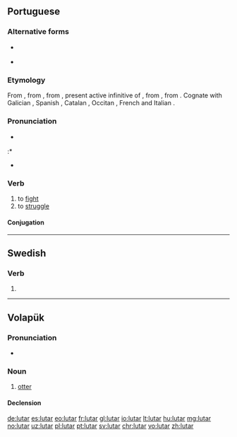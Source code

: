 ==Portuguese==

===Alternative forms===
* {{l|pt|luctar}} {{qualifier|obsolete}}
* {{l|pt|luitar}} {{qualifier|obsolete|dialectal}}

===Etymology===
From {{etyl|roa-opt|pt}} {{term|luitar|lang=roa-opt}}, from {{etyl|la|pt}} {{term||luctāre|lang=la}}, from {{term|luctārī|lang=la}}, present active infinitive of {{term|luctor||struggle|lang=la}}, from {{etyl|ine-pro|pt}} {{m|ine-pro|*lugsos}}, from {{term|Appendix:Proto-Indo-European/leug|*leug|bend, twist}}. Cognate with Galician {{term|loitar|lang=gl}}, Spanish {{term|luchar|lang=es}}, Catalan {{term|lluitar|lang=ca}}, Occitan {{term|luchar|lang=oc}}, French {{term|lutter|lang=fr}} and Italian {{term|lottare|lang=it}}.

===Pronunciation===
* {{a|PT}} {{IPA|/lu.ˈtaɾ/|lang=pt}}
:* {{homophones|lang=pt|lotar}}
* {{hyphenation|lu|tar|lang=pt}}

===Verb===
{{pt-verb|lut|ar}}

# to [[fight]]
# to [[struggle]]

====Conjugation====
{{pt-conj|lut|ar}}

----

==Swedish==

===Verb===
{{head|sv|verb form}}

# {{sv-verb-form-pre|luta}}

----

==Volapük==

===Pronunciation===
* {{IPA|/luˈtaɾ/|lang=vo}}

===Noun===
{{vo-noun}}

# [[otter]]

====Declension====
{{vo-decl-noun}}

[[de:lutar]]
[[es:lutar]]
[[eo:lutar]]
[[fr:lutar]]
[[gl:lutar]]
[[io:lutar]]
[[lt:lutar]]
[[hu:lutar]]
[[mg:lutar]]
[[no:lutar]]
[[uz:lutar]]
[[pl:lutar]]
[[pt:lutar]]
[[sv:lutar]]
[[chr:lutar]]
[[vo:lutar]]
[[zh:lutar]]